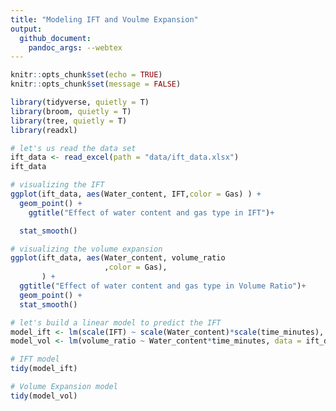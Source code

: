 ```yaml
---
title: "Modeling IFT and Voulme Expansion"
output:
  github_document:
    pandoc_args: --webtex
---
```



```r
knitr::opts_chunk$set(echo = TRUE)
knitr::opts_chunk$set(message = FALSE)

library(tidyverse, quietly = T)
library(broom, quietly = T)
library(tree, quietly = T)
library(readxl)
```

```r
# let's us read the data set
ift_data <- read_excel(path = "data/ift_data.xlsx")
ift_data


```

```r
# visualizing the IFT
ggplot(ift_data, aes(Water_content, IFT,color = Gas) ) +
  geom_point() +
    ggtitle("Effect of water content and gas type in IFT")+

  stat_smooth()
```
```r
# visualizing the volume expansion
ggplot(ift_data, aes(Water_content, volume_ratio
                     ,color = Gas),
       ) +
  ggtitle("Effect of water content and gas type in Volume Ratio")+
  geom_point() +
  stat_smooth()
```

```r
# let's build a linear model to predict the IFT
model_ift <- lm(scale(IFT) ~ scale(Water_content)*scale(time_minutes), data = ift_data)
model_vol <- lm(volume_ratio ~ Water_content*time_minutes, data = ift_data)

```

```r
# IFT model
tidy(model_ift)
```
```r
# Volume Expansion model
tidy(model_vol)
```



